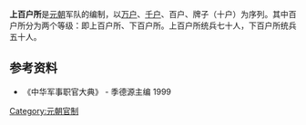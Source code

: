 '''上百户所'''是[[元朝|元朝]]军队的编制，以[[万户|万户]]、[[千户|千户]]、百户、牌子（十户）为序列。其中百户所分为两个等级：即上百户所、下百户所。上百户所统兵七十人，下百户所统兵五十人。
==参考资料==
*《中华军事职官大典》 - 季德源主编  1999
{{stub}}
[[Category:元朝官制|Category:元朝官制]]